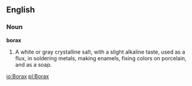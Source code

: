 ==English==

===Noun===

'''borax'''

#A white or gray crystalline salt, with a slight alkaline taste, used as a flux, in soldering metals, making enamels, fixing colors on porcelain, and as a soap.

[[io:Borax]]
[[pl:Borax]]